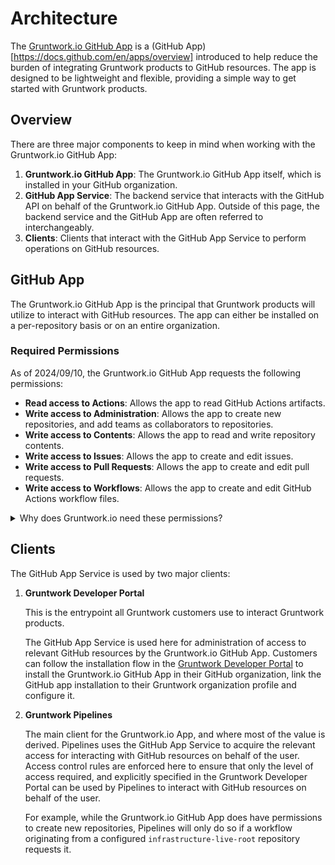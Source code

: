 # Architecture

The [Gruntwork.io GitHub App](https://github.com/apps/gruntwork-io) is a (GitHub App)[https://docs.github.com/en/apps/overview]  introduced to help reduce the burden of integrating Gruntwork products to GitHub resources. The app is designed to be lightweight and flexible, providing a simple way to get started with Gruntwork products.

## Overview

There are three major components to keep in mind when working with the Gruntwork.io GitHub App:

1. **Gruntwork.io GitHub App**: The Gruntwork.io GitHub App itself, which is installed in your GitHub organization.
2. **GitHub App Service**: The backend service that interacts with the GitHub API on behalf of the Gruntwork.io GitHub App. Outside of this page, the backend service and the GitHub App are often referred to interchangeably.
3. **Clients**: Clients that interact with the GitHub App Service to perform operations on GitHub resources.

## GitHub App

The Gruntwork.io GitHub App is the principal that Gruntwork products will utilize to interact with GitHub resources. The app can either be installed on a per-repository basis or on an entire organization.

### Required Permissions

As of 2024/09/10, the Gruntwork.io GitHub App requests the following permissions:

- **Read access to Actions**: Allows the app to read GitHub Actions artifacts.
- **Write access to Administration**: Allows the app to create new repositories, and add teams as collaborators to repositories.
- **Write access to Contents**: Allows the app to read and write repository contents.
- **Write access to Issues**: Allows the app to create and edit issues.
- **Write access to Pull Requests**: Allows the app to create and edit pull requests.
- **Write access to Workflows**: Allows the app to create and edit GitHub Actions workflow files.

<details>
  <summary>Why does Gruntwork.io need these permissions?</summary>

  Gruntwork.io requests all of these permissions because it requires them for different operations. Unfortunately, the way GitHub apps work prevents us from requesting permissions on a more granular basis. Know that the GitHub App Service will scope down its permissions whenever possible to the minimum required for the operation at hand.

  The level of granularity available to customers when configuring the GitHub App installation is to either install the app on a per-repository basis or on an entire organization. Our recommendation is to install the app on the organization as a whole, as this will allow Gruntwork.io to do all it's meant to do. You should use your best judgement when deciding on this, however. If you are unsure, reach out to Gruntwork Support for guidance.

  ### Read access to Actions

  Gruntwork.io needs read access to `Actions` in order to read GitHub Actions workflow logs.

  These permissions are used when generating the dynamic Pull Request comment created when a run completes indicating the exact location in workflow run logs users need to focus their attention.

  ### Write access to Administration

  Gruntwork.io needs write access to `Administration` to create repositories.

  These permissions are used during the initial bootstrapping process when customers opt-in to additional repositories being created outside of the main `infrastructure-live-root` repository.

  This is especially important for DevOps Foundations Enterprise customers, as those customers benefit from the ability to have `infrastructure-live-root` repositories create new repositories and add designated GitHub teams as collaborators via Infrastructure as Code (IaC). This is a critical feature for Enterprise customers who want to be able to scale their infrastructure management across multiple teams with delegated responsibility for segments of their IaC Estate.

  ### Write access to Contents

  Gruntwork.io needs write access to `Contents` in order to propose changes to repository contents.

  Pipelines engages in code generation when vending new AWS accounts in Gruntwork Account Factory, and Gruntwork.io needs to be able to generate and commit Terragrunt configuration files to the repository to provision the resources that will be present in the new account.

  ### Write access to Issues

  Gruntwork.io needs write access to `Issues` in order to create issues for users when it detects a problem with infrastructure.

  This is a mechanism that Pipelines uses to signal to users that they need to take manual action to resolve an issue.

  ### Write access to Pull Requests

  Gruntwork.io needs write access to `Pull Requests` in order to create pull requests.

  This is done both to propose changes in response to an explicit workflow like initiating an Account Factory vend, and to propose changes in response to detected drift detection for Enterprise customers.

  ### Write access to Workflows

  Gruntwork.io needs write access to `Workflows` in order to create GitHub Actions workflow files when vending GitHub repositories.

  This is necessary for Enterprise account vending, as Enterprise customers have the option of vending new repositories as part of Gruntwork Account Factory vending, and the GitHub API would not allow creation of new repositories with `.github/workflows` files without these permissions.

  ### Write access to Members

  Gruntwork.io needs write access to `Members` in order to adjust the repositories that a given GitHub team has access to.

  When vending delegated repositories for Enterprise customers, Gruntwork.io needs to be able to add designated GitHub teams as a collaborators to new repositories being vended.

</details>

## Clients

The GitHub App Service is used by two major clients:

1. **Gruntwork Developer Portal**

   This is the entrypoint all Gruntwork customers use to interact Gruntwork products.

   The GitHub App Service is used here for administration of access to relevant GitHub resources by the Gruntwork.io GitHub App. Customers can follow the installation flow in the [Gruntwork Developer Portal](https://app.gruntwork.io) to install the Gruntwork.io GitHub App in their GitHub organization, link the GitHub app installation to their Gruntwork organization profile and configure it.

2. **Gruntwork Pipelines**

   The main client for the Gruntwork.io App, and where most of the value is derived. Pipelines uses the GitHub App Service to acquire the relevant access for interacting with GitHub resources on behalf of the user. Access control rules are enforced here to ensure that only the level of access required, and explicitly specified in the Gruntwork Developer Portal can be used by Pipelines to interact with GitHub resources on behalf of the user.

   For example, while the Gruntwork.io GitHub App does have permissions to create new repositories, Pipelines will only do so if a workflow originating from a configured `infrastructure-live-root` repository requests it.

